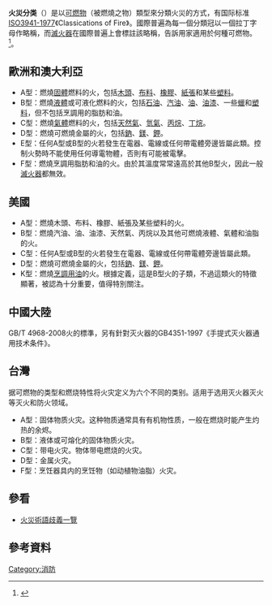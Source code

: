 {{hatnote|關於按火釋放能量方式的分類，見[[火災術語歧義一覽|火災術語歧義一覽]]。}}

'''火災分类'''（{{lang-en|Fire class}}）是以[[可燃物|可燃物]]（被燃燒之物）類型來分類火災的方式，有国际标准[[ISO3941-1977|ISO3941-1977]]《Classications of Fire》。國際普遍為每一個分類冠以一個拉丁字母作略稱，而[[滅火器|滅火器]]在國際普遍上會標註該略稱，告訴用家適用於何種可燃物。<ref>{{cite book | title=Fire Detection and Suppression Systems (Third Edition) | url=https://archive.org/details/firedetectionsup0000inte | publisher=International Fire Service Training Association \ | year=2005 | location=United States of America | pages=[https://archive.org/details/firedetectionsup0000inte/page/9 9] | isbn=0-87939-267-3}}</ref>。

== 歐洲和澳大利亞 ==
* A型：燃燒[[固體|固體]]燃料的火，包括[[木頭|木頭]]、[[布料|布料]]、[[橡膠|橡膠]]、[[紙張|紙張]]和某些[[塑料|塑料]]。
* B型：燃燒[[液體|液體]]或可液化燃料的火，包括[[石油|石油]]、[[汽油|汽油]]、[[油|油]]、[[油漆|油漆]]、一些[[蠟|蠟]]和[[塑料|塑料]]，但不包括烹調用的脂肪和油。
* C型：燃燒[[氣體|氣體]]燃料的火，包括[[天然氣|天然氣]]、[[氫氣|氫氣]]、[[丙烷|丙烷]]、[[丁烷|丁烷]]。
* D型：燃燒可燃燒金屬的火，包括[[鈉|鈉]]、[[鎂|鎂]]、[[鉀|鉀]]。
* E型：任何A型或B型的火若發生在電器、電線或任何帶電體旁邊皆屬此類。控制火勢時不能使用任何導電物體，否則有可能被電擊。
* F型：燃燒烹調用脂肪和油的火。由於其溫度常常遠高於其他B型火，因此一般[[滅火器|滅火器]]都無效。

== 美國==
* A型：燃燒木頭、布料、橡膠、紙張及某些塑料的火。
* B型：燃燒汽油、油、油漆、天然氣、丙烷以及其他可燃燒液體、氣體和油脂的火。
* C型：任何A型或B型的火若發生在電器、電線或任何帶電體旁邊皆屬此類。
* D型：燃燒可燃燒金屬的火，包括[[鈉|鈉]]、[[鎂|鎂]]、[[鉀|鉀]]。
* K型：燃燒[[烹調用油|烹調用油]]的火。根據定義，這是B型火的子類，不過這類火的特徵顯著，被認為十分重要，值得特別關注。

==中國大陸==
GB/T 4968-2008火的標準，另有針對灭火器的GB4351-1997《手提式灭火器通用技术条件》。

== 台灣==
据可燃物的类型和燃烧特性将火灾定义为六个不同的类别。适用于选用灭火器灭火等灭火和防火领域。

* A型：固体物质火灾。这种物质通常具有有机物性质，一般在燃烧时能产生灼热的余烬。
* B型：液体或可熔化的固体物质火灾。
* C型：带电火灾。物体带电燃烧的火灾。
* D型：金属火灾。
* F型：烹饪器具内的烹饪物（如动植物油脂）火灾。

== 參看 ==
* [[火災術語歧義一覽|火災術語歧義一覽]]

==參考資料==
{{reflist}}

{{消防}}

{{Life-stub}}
[[Category:消防|Category:消防]]